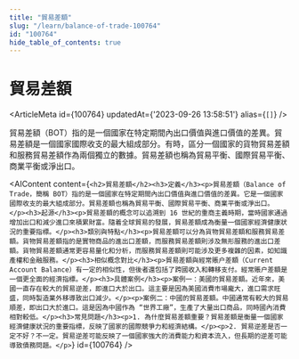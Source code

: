 ```yaml
---
title: "貿易差額"
slug: "/learn/balance-of-trade-100764"
id: "100764"
hide_table_of_contents: true
---
```



# 貿易差額

<ArticleMeta id={100764} updatedAt={'2023-09-26 13:58:51'} alias={`[]`} />
<div className='border-solid border-b border-t-0 my-4 border-[var(--ifm-color-gray-300)]' />

貿易差額（BOT）指的是一個國家在特定期間內出口價值與進口價值的差異。貿易差額是一個國家國際收支的最大組成部分。有時，區分一個國家的貨物貿易差額和服務貿易差額作為兩個獨立的數據。貿易差額也稱為貿易平衡、國際貿易平衡、商業平衡或淨出口。

<AIContent content={`<h2>貿易差額</h2><h3>定義</h3><p>貿易差額（Balance of Trade，簡稱 BOT）指的是一個國家在特定期間內出口價值與進口價值的差異。它是一個國家國際收支的最大組成部分。貿易差額也稱為貿易平衡、國際貿易平衡、商業平衡或淨出口。</p><h3>起源</h3><p>貿易差額的概念可以追溯到 16 世紀的重商主義時期，當時國家通過增加出口和減少進口來積累財富。隨着全球貿易的發展，貿易差額成為衡量一個國家經濟健康狀況的重要指標。</p><h3>類別與特點</h3><p>貿易差額可以分為貨物貿易差額和服務貿易差額。貨物貿易差額指的是實物商品的進出口差額，而服務貿易差額則涉及無形服務的進出口差額。貨物貿易差額通常更容易量化和分析，而服務貿易差額則可能涉及更多複雜的因素，如知識產權和金融服務。</p><h3>相似概念對比</h3><p>貿易差額與經常賬户差額（Current Account Balance）有一定的相似性，但後者還包括了跨國收入和轉移支付。經常賬户差額是一個更全面的經濟指標。</p><h3>具體案例</h3><p>案例一：美國的貿易差額。近年來，美國一直存在較大的貿易逆差，即進口大於出口。這主要是因為美國消費市場龐大，進口需求旺盛，同時製造業外移導致出口減少。</p><p>案例二：中國的貿易差額。中國通常有較大的貿易順差，即出口大於進口。這是因為中國作為 “世界工廠”，生產了大量出口商品，同時國內消費相對較低。</p><h3>常見問題</h3><p>1. 為什麼貿易差額重要？貿易差額是衡量一個國家經濟健康狀況的重要指標，反映了國家的國際競爭力和經濟結構。</p><p>2. 貿易逆差是否一定不好？不一定。貿易逆差可能反映了一個國家強大的消費能力和資本流入，但長期的逆差可能導致債務問題。</p>`} id={100764} />
